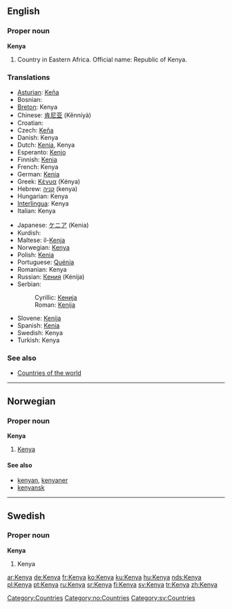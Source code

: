 ==English==

===Proper noun===
{{wikipedia}}
'''Kenya'''

# Country in Eastern Africa. Official name: Republic of Kenya.

===Translations===
{{rfc-level|Translations at L3+ (AutoFormat would have corrected level of Translations)}}
{{top}}
*[[Asturian]]: [[Keña]]
*Bosnian: {{t|bs|Kenija|f}}
*[[Breton]]: Kenya
*Chinese: [[肯尼亚]] (Kěnníyà)
*Croatian: {{t|hr|Kenija|f}}
*Czech: [[Keňa]] {{f}}
*Danish: Kenya
*Dutch: [[Kenia]], Kenya
*Esperanto: [[Kenjo]]
*Finnish: [[Kenia]]
*French: Kenya
*German: [[Kenia]]
*Greek: [[Κένυα]] (Kénya) {{f}}
*Hebrew: [[קניה]] (kenya)
*Hungarian: Kenya
*[[Interlingua]]: Kenya
*Italian: Kenya
{{mid}}
*Japanese: [[ケニア]] (Kenia)
*Kurdish: {{KUchar|[[کینیا]]}}
*Maltese: il-[[Kenja]]
*Norwegian: [[#Norwegian|Kenya]]
*Polish: [[Kenia]] {{f}}
*Portuguese: [[Quénia]] {{f}}
*Romanian: Kenya {{f}}
*Russian: [[Кения]] (Kénija) {{f}}
*Serbian:
*:Cyrillic: [[Кенија#Serbian|Кенија]] {{f}}
*:Roman: [[Kenija#Serbian|Kenija]] {{f}}
*Slovene: [[Kenija]] {{f}}
*Spanish: [[Kenia]] {{f}}
*Swedish: Kenya
*Turkish: Kenya
{{bottom}}

===See also===
* [[Countries of the world]]

[[Category:Countries]]

----

==Norwegian==

===Proper noun===
'''Kenya'''

# [[#English|Kenya]]

====See also====
*[[kenyan]], [[kenyaner]]
*[[kenyansk]]

[[Category:no:Countries]]

----

==Swedish==

===Proper noun===
'''Kenya'''

# Kenya

[[Category:sv:Countries]]

[[ar:Kenya]]
[[de:Kenya]]
[[fr:Kenya]]
[[ko:Kenya]]
[[ku:Kenya]]
[[hu:Kenya]]
[[nds:Kenya]]
[[pl:Kenya]]
[[pt:Kenya]]
[[ru:Kenya]]
[[sr:Kenya]]
[[fi:Kenya]]
[[sv:Kenya]]
[[tr:Kenya]]
[[zh:Kenya]]